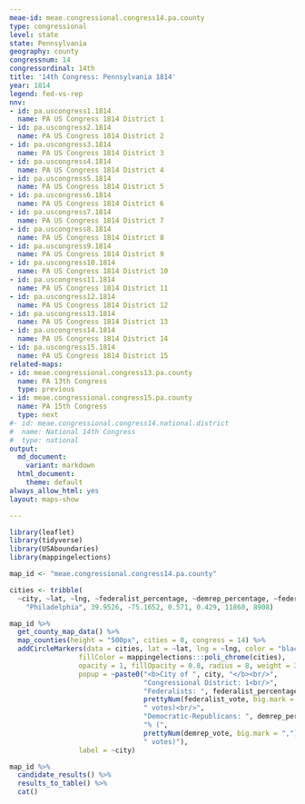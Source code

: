 ```yaml
---
meae-id: meae.congressional.congress14.pa.county
type: congressional
level: state
state: Pennsylvania
geography: county
congressnum: 14
congressordinal: 14th
title: '14th Congress: Pennsylvania 1814'
year: 1814
legend: fed-vs-rep
nnv:
- id: pa.uscongress1.1814
  name: PA US Congress 1814 District 1
- id: pa.uscongress2.1814
  name: PA US Congress 1814 District 2
- id: pa.uscongress3.1814
  name: PA US Congress 1814 District 3
- id: pa.uscongress4.1814
  name: PA US Congress 1814 District 4
- id: pa.uscongress5.1814
  name: PA US Congress 1814 District 5
- id: pa.uscongress6.1814
  name: PA US Congress 1814 District 6
- id: pa.uscongress7.1814
  name: PA US Congress 1814 District 7
- id: pa.uscongress8.1814
  name: PA US Congress 1814 District 8
- id: pa.uscongress9.1814
  name: PA US Congress 1814 District 9
- id: pa.uscongress10.1814
  name: PA US Congress 1814 District 10
- id: pa.uscongress11.1814
  name: PA US Congress 1814 District 11
- id: pa.uscongress12.1814
  name: PA US Congress 1814 District 12
- id: pa.uscongress13.1814
  name: PA US Congress 1814 District 13
- id: pa.uscongress14.1814
  name: PA US Congress 1814 District 14
- id: pa.uscongress15.1814
  name: PA US Congress 1814 District 15
related-maps:
- id: meae.congressional.congress13.pa.county
  name: PA 13th Congress
  type: previous
- id: meae.congressional.congress15.pa.county
  name: PA 15th Congress
  type: next
#- id: meae.congressional.congress14.national.district
#  name: National 14th Congress
#  type: national
output:
  md_document:
    variant: markdown
  html_document:
    theme: default
always_allow_html: yes
layout: maps-show

---
```


```r
library(leaflet)
library(tidyverse)
library(USAboundaries)
library(mappingelections)

map_id <- "meae.congressional.congress14.pa.county"

cities <- tribble(
  ~city, ~lat, ~lng, ~federalist_percentage, ~demrep_percentage, ~federalist_vote, ~demrep_vote,
    "Philadelphia", 39.9526, -75.1652, 0.571, 0.429, 11860, 8908)
```

<div class="map">

```r
map_id %>%
  get_county_map_data() %>%
  map_counties(height = "500px", cities = 0, congress = 14) %>% 
  addCircleMarkers(data = cities, lat = ~lat, lng = ~lng, color = "black",
                 fillColor = mappingelections:::poli_chrome(cities),
                 opacity = 1, fillOpacity = 0.8, radius = 8, weight = 3,
                 popup = ~paste0("<b>City of ", city, "</b><br/>",
                                 "Congressional District: 1<br/>",
                                 "Federalists: ", federalist_percentage * 100, "% (", 
                                 prettyNum(federalist_vote, big.mark = ","), 
                                 " votes)<br/>",
                                 "Democratic-Republicans: ", demrep_percentage * 100,
                                 "% (", 
                                 prettyNum(demrep_vote, big.mark = ","),
                                 " votes)"),
                 label = ~city) 
```

</div>

<div class="results-table">

```r
map_id %>%
  candidate_results() %>%
  results_to_table() %>%
  cat()
```

</div>
